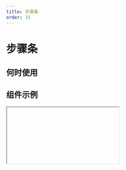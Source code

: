 ```yaml
---
title: 步骤条
order: 15
---
```


# 步骤条

## 何时使用

## 组件示例

<Iframe url="https://www.aliwork.com/developer/steps-v2?isRenderNav=false" />

## 组件属性

<!-- | 属性名   |  属性 code  | 类型 | 数据示例  |  备注 |
| :------ | :------ | :------ | :------ | :----- |
| 步骤数据 | dataSource  | object  | [{ title: 'step1', content: 'Open' }, { title: 'step2', content: 'Put'}] |  |
| 当前步骤 | current  | number  | 1 |  |
| 类型 | shape  | string  | 'circle' | 'circle', 'arrow', 'dot' |
| 展示方向 | direction  | string  | 'horizontal'  | 'horizontal', 'vertical' |
| 横向布局时的内容排列 | labelPlacement  | string  |  'vertical' | 'vertical', 'horizontal' |
| 只读模式 | placeholder  | bool  |  false |  |
| 开启动效 | animation  | bool  |  true |  |
| 点击按钮动作 | onClick  | func  |  'function onClick(index) {}' |  | -->

<AttrTable dataSource={[{
  attr: '步骤数据', 
  code: 'dataSource', 
  type: 'object', 
  demo: "[{ title: 'step1', content: 'Open' }, { title: 'step2', content: 'Put'}]", 
  dafault:'', 
  desc: ''
}, {
  attr: '当前步骤', 
  code: 'current', 
  type: 'number', 
  demo: '1', 
  dafault:'', 
  desc: ''
}, {
  attr: '类型', 
  code: 'shape', 
  type: 'string', 
  demo: "'circle'", 
  dafault:"'circle', 'arrow', 'dot'", 
  desc: ''
}, {
  attr: '展示方向', 
  code: 'direction', 
  type: 'string', 
  demo: "'horizontal'", 
  dafault:"'horizontal', 'vertical'", 
  desc: ''
}, {
  attr: '横向布局时的内容排列', 
  code: 'labelPlacement', 
  type: 'string', 
  demo: "'vertical'", 
  dafault:"'vertical', 'horizontal'", 
  desc: ''
}, {
  attr: '只读模式', 
  code: 'placeholder', 
  type: 'bool', 
  demo: 'false', 
  dafault:'', 
  desc: ''
}, 
{
  attr: '开启动效', 
  code: 'animation', 
  type: 'bool', 
  demo: "true", 
  dafault:'', 
  desc: ''
}, 
{
  attr: '点击按钮动作', 
  code: 'onClick', 
  type: 'func', 
  demo: "'function onClick(index) {}'", 
  dafault:'', 
  desc: ''
}, 
]}
/>